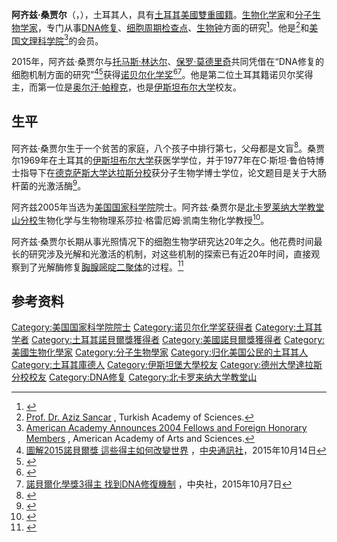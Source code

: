 
{{Infobox scientist
| name             = 阿齐兹·桑贾尔 {{Nobel icon|2015年诺贝尔化学奖|诺贝尔化学奖}}<br/>Aziz Sancar
| image            = Aziz_Sancar_0176.jpg
| image_size       = 220px
| birth_date       = {{birth date and age|1946|9|8}}
| birth_place      = {{TUR}}[[薩武爾|薩武爾]]
| nationality      = {{TUR}}<br />{{USA}}
| field            = [[DNA修复|DNA修复]]<br />[[细胞周期检查点|细胞周期检查点]]<br />[[生物钟|生物钟]]
| work_institution = [[北卡罗莱纳大学教堂山分校|北卡罗莱纳大学教堂山分校]]<br />[[耶魯大學|耶魯大學]]
| alma_mater       = [[伊斯坦布尔大学|伊斯坦布尔大学]]（[[医学士|MD]]，1969年）<br />[[德克薩斯州大學達拉斯分校|德州大學達拉斯分校]]（[[哲學博士|PhD]]，1977年）
| known_for        = 
| prizes           = [[诺贝尔化学奖|诺贝尔化学奖]]（2015）
| spouses          = 格溫·桑賈爾（Gwen Sancar）
}}

'''阿齐兹·桑贾尔'''（{{lang-tr|Aziz Sancar}}，{{bd|1946年|9月8日}}），土耳其人，具有[[土耳其|土耳其]][[美国国籍|美國]][[雙重國籍|雙重國籍]]。[[生物化学|生物化学家]]和[[分子生物学|分子生物学家]]，专门从事[[DNA修复|DNA修复]]、[[细胞周期检查点|细胞周期检查点]]、[[生物钟|生物钟]]方面的研究<ref>{{Cite web |url=http://www.med.unc.edu/biochem/asancar |title=存档副本 |access-date=2015-10-07 |archive-url=https://web.archive.org/web/20150504215500/http://www.med.unc.edu/biochem/asancar |archive-date=2015-05-04 |dead-url=yes }}</ref>。他是{{le|土耳其科学院|Turkish Academy of Sciences}}<ref name="tubahon">[http://www.tuba.gov.tr/member/tuba-seref-uyeleri/id/22/mid/61/lang/eng/ Prof. Dr. Aziz Sancar] {{Wayback|url=http://www.tuba.gov.tr/member/tuba-seref-uyeleri/id/22/mid/61/lang/eng/ |date=20160423071403 }}, Turkish Academy of Sciences.</ref>和[[美国文理科学院|美国文理科学院]]<ref name="amacad">[https://www.amacad.org/content/news/pressReleases.aspx?pr=59 American Academy Announces 2004 Fellows and Foreign Honorary Members] {{Wayback|url=https://www.amacad.org/content/news/pressReleases.aspx?pr=59 |date=20180625050225 }}, American Academy of Arts and Sciences.</ref>的会员。

2015年，阿齐兹·桑贾尔与[[托马斯·林达尔|托马斯·林达尔]]、[[保罗·莫德里奇|保罗·莫德里奇]]共同凭借在“DNA修复的细胞机制方面的研究”<ref>[http://www.cna.com.tw/news/firstnews/201510145012-1.aspx 圖解2015諾貝爾獎 這些得主如何改變世界] {{Wayback|url=http://www.cna.com.tw/news/firstnews/201510145012-1.aspx |date=20151015134337 }}，[[中央通訊社|中央通訊社]]，2015年10月14日</ref><ref>{{Cite web |url=http://www.ch.ntu.edu.tw/nobel/2015.html |title=存档副本 |access-date=2016-05-02 |archive-date=2020-04-16 |archive-url=https://web.archive.org/web/20200416152621/https://www.ch.ntu.edu.tw/nobel/2015.html |dead-url=no }}</ref>获得[[诺贝尔化学奖|诺贝尔化学奖]]<ref>{{cite web|url=http://www.nobelprize.org/nobel_prizes/chemistry/laureates/2015/|title=The Nobel Prize in Chemistry 2015|work=Nobelprize.org|date=2015-10-07|access-date=2015-10-07|archive-date=2015-10-07|archive-url=https://web.archive.org/web/20151007095712/http://www.nobelprize.org/nobel_prizes/chemistry/laureates/2015/|dead-url=no}}</ref><ref>[http://www.cna.com.tw/news/firstnews/201510070451-1.aspx 諾貝爾化學獎3得主 找到DNA修復機制] {{Wayback|url=http://www.cna.com.tw/news/firstnews/201510070451-1.aspx |date=20170201080940 }}，中央社，2015年10月7日</ref>。他是第二位土耳其籍诺贝尔奖得主，而第一位是[[奥尔汗·帕穆克|奥尔汗·帕穆克]]，也是[[伊斯坦布尔大学|伊斯坦布尔大学]]校友。

== 生平 ==
阿齐兹·桑贾尔生于一个贫苦的家庭，八个孩子中排行第七，父母都是文盲<ref name="h1">{{cite news |url=http://www.hurriyet.com.tr/nobel-kimya-odulunu-turk-asilli-aziz-sancar-kazandi-aziz-sancar-kimdir-30255503 |newspaper=[[Hürriyet|Hürriyet]] |title=Nobel Kimya Ödülü'nü Türk asıllı Aziz Sancar kazandı (Aziz Sancar kimdir) |date=2015-10-07 |language=tr |accessdate=2015-10-07 |archive-date=2015-10-07 |archive-url=https://web.archive.org/web/20151007210506/http://www.hurriyet.com.tr/nobel-kimya-odulunu-turk-asilli-aziz-sancar-kazandi-aziz-sancar-kimdir-30255503 |dead-url=no }}</ref>。桑贾尔1969年在土耳其的[[伊斯坦布尔大学|伊斯坦布尔大学]]获医学学位，并于1977年在C·斯坦·鲁伯特博士指导下在[[德克萨斯大学达拉斯分校|德克萨斯大学达拉斯分校]]获分子生物学博士学位，论文题目是关于大肠杆菌的光激活酶<ref>{{cite web|url=http://www.utdallas.edu/news/2015/10/7-31720_Sancar-Is-UT-Dallas-First-Nobel-Winning-Alum_story-sidebar.html?WT.mc_id=NewsHomepageFeature|title=Sancar Is UT Dallas' First Nobel-Winning Alum|work=utdallas.edu|date=2015-10-07|access-date=2015-10-08|archive-date=2016-10-21|archive-url=https://web.archive.org/web/20161021191452/http://www.utdallas.edu/news/2015/10/7-31720_Sancar-Is-UT-Dallas-First-Nobel-Winning-Alum_story-sidebar.html?WT.mc_id=NewsHomepageFeature|dead-url=no}}</ref>。

阿齐兹2005年当选为[[美国国家科学院|美国国家科学院]]院士。阿齐兹·桑贾尔是[[北卡罗莱纳大学教堂山分校|北卡罗莱纳大学教堂山分校]]生物化学与生物物理系莎拉·格雷厄姆·凯南生物化学教授<ref>{{Cite web |url=http://www.utdallas.edu/biology/news/2005/aziz.html |title=Biology : Aziz Sancar elected to the National Academy of Sciences<!-- Bot generated title --> |access-date=2013-10-31 |archive-url=https://web.archive.org/web/20160303194151/http://www.utdallas.edu/biology/news/2005/aziz.html |archive-date=2016-03-03 |dead-url=yes }}</ref>。

阿齐兹·桑贾尔长期从事光照情况下的细胞生物学研究达20年之久。他花费时间最长的研究涉及光解和光激活的机制，对这些机制的探索已有近20年时间，直接观察到了光解酶修复[[胸腺嘧啶二聚体|胸腺嘧啶二聚体]]的过程。<ref>{{cite journal|title=Profile of Aziz Sancar|pages=16125–16127|issn=0027-8424|journal=Proceedings of the National Academy of Sciences of the United States of America|volume=102|issue=45|date=2005-11-08|doi=10.1073/pnas.0507558102|url=https://www.ncbi.nlm.nih.gov/pubmed/16263927|accessdate=2019-02-12|author=Nick Zagorski|pmid=16263927|pmc=PMC1283445|archive-date=2020-04-16|archive-url=https://web.archive.org/web/20200416152935/https://www.ncbi.nlm.nih.gov/pubmed/16263927|dead-url=no}}</ref>

==参考资料==
{{Reflist|2}}

{{2015年诺贝尔奖获得者}}
{{诺贝尔化学奖获得者_(2001年－2025年)}}

{{DEFAULTSORT:Sangjiaer}}
[[Category:美国国家科学院院士|Category:美国国家科学院院士]]
[[Category:诺贝尔化学奖获得者|Category:诺贝尔化学奖获得者]]
[[Category:土耳其学者|Category:土耳其学者]]
[[Category:土耳其諾貝爾獎獲得者|Category:土耳其諾貝爾獎獲得者]]
[[Category:美國諾貝爾獎獲得者|Category:美國諾貝爾獎獲得者]]
[[Category:美國生物化學家|Category:美國生物化學家]]
[[Category:分子生物學家|Category:分子生物學家]]
[[Category:归化美国公民的土耳其人|Category:归化美国公民的土耳其人]]
[[Category:土耳其庫德人|Category:土耳其庫德人]]
[[Category:伊斯坦堡大學校友|Category:伊斯坦堡大學校友]]
[[Category:德州大學達拉斯分校校友|Category:德州大學達拉斯分校校友]]
[[Category:DNA修复|Category:DNA修复]]
[[Category:北卡罗来纳大学教堂山|Category:北卡罗来纳大学教堂山]]